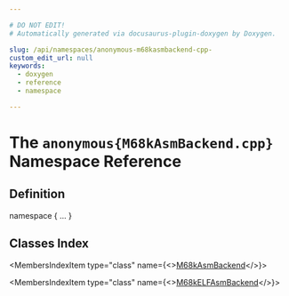 ```yaml
---

# DO NOT EDIT!
# Automatically generated via docusaurus-plugin-doxygen by Doxygen.

slug: /api/namespaces/anonymous-m68kasmbackend-cpp-
custom_edit_url: null
keywords:
  - doxygen
  - reference
  - namespace

---
```





# The `anonymous{M68kAsmBackend.cpp}` Namespace Reference

<DoxygenPage pluginConfig={pluginConfig}>



## Definition

<CodeBlock>namespace &#123; ... &#125;</CodeBlock>

## Classes Index

<MembersIndex>

<MembersIndexItem
  type="class"
  name={<><a href="/docs/api/classes/anonymous-namespace-m68kasmbackend-cpp-/m68kasmbackend">M68kAsmBackend</a></>}>
</MembersIndexItem>

<MembersIndexItem
  type="class"
  name={<><a href="/docs/api/classes/anonymous-namespace-m68kasmbackend-cpp-/m68kelfasmbackend">M68kELFAsmBackend</a></>}>
</MembersIndexItem>

</MembersIndex>


</DoxygenPage>
